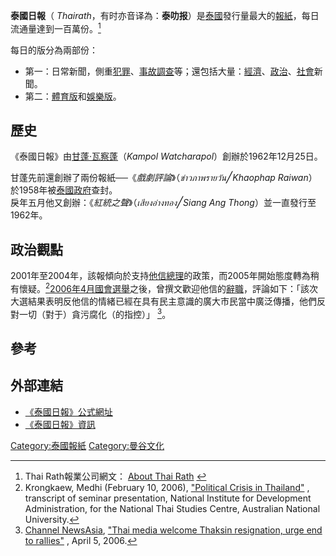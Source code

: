 {{Infobox_Newspaper
|name                = 泰國日報
|type                =  [[日報|日報]]
|image = นายกรัฐมนตรี เป็นประธานในพิธีมอบรางวัลวิทยานิพนธ์ดีเด่ - Flickr - Abhisit Vejjajiva (7).jpg
|format              = [[寬體版|寬體版]]
|foundation          = 1962年12月25日
|ceased publication  = 
|price               = 10 [[泰銖|泰銖]]
|owners              =  Thai Rath報業公司
|publisher           = Thai Rath報業公司
|editor              = 不詳
|language            = [[泰語|泰語]]
|political           = 
|circulation         = 1,000,000
|headquarters        = [[曼谷|曼谷]][[乍都節區|乍都節區]] 
|ISSN                = 
|website             = http://www.thairath.co.th/
|}}

'''泰國日報'''（{{lang-th|ไทยรัฐ}} ''Thairath''，有时亦音译為：'''泰叻报'''）是[[泰國|泰國]]發行量最大的[[報紙|報紙]]，每日流通量達到一百萬份。<ref>Thai Rath報業公司網文： [http://www.thairath.co.th/about/data_thairath/data.htm About Thai Rath] {{Wayback|url=http://www.thairath.co.th/about/data_thairath/data.htm |date=20080110222144 }}</ref>

每日的版分為兩部份：
*第一：日常新聞，側重[[犯罪|犯罪]]、[[事故|事故調查]]等；還包括大量：[[經濟|經濟]]、[[政治|政治]]、[[社會|社會]]新聞。
*第二：[[体育运动|體育版]]和[[娛樂|娛樂版]]。

==歷史==
《泰國日報》由[[甘蓬·瓦察蓬|甘蓬·瓦察蓬]]（''Kampol Watcharapol''）創辦於1962年12月25日。 

甘蓬先前還創辦了兩份報紙──《''戲劇評論''》（''ข่าวภาพรายวัน''<big>╱</big>''Khaophap Raiwan''）於1958年被[[泰國政府|泰國政府]]查封。<BR><!-- which were shut down by the Thai government in 1958. He then ran -->
戾年五月他又創辦：《''紅統之聲''》（''เสียงอ่างทอง''<big>╱</big>''Siang Ang Thong''）並一直發行至1962年。

==政治觀點==  	 
2001年至2004年，該報傾向於支持[[他信|他信總理]]的政策，而2005年開始態度轉為稍有懷疑。<ref>Krongkaew, Medhi (February 10, 2006), [http://www.anu.edu.au/thaionline/Political%20Crisis%20in%20Thailand.pdf "Political Crisis in Thailand"] {{Wayback|url=http://www.anu.edu.au/thaionline/Political%20Crisis%20in%20Thailand.pdf |date=20080528013513 }}, transcript of seminar presentation, National Institute for
Development Administration, for the National Thai Studies Centre, Australian National
University.</ref>[[Thailand_legislative_election,_2006|2006年4月國會選舉]]之後，曾撰文歡迎他信的[[辭職|辭職]]，評論如下：「該次大選結果表明反他信的情緒已經在具有民主意識的廣大市民當中廣泛傳播，他們反對一切（對于）貪污腐化（的指控）」<!--"The election result showed that the anti-Thaksin feeling had actually spread out among city residents who had a democratic mind and opposed all types of (alleged) corruption".--><ref>[[Channel_NewsAsia|Channel NewsAsia]], [http://www.channelnewsasia.com/stories/afp_asiapacific/view/201633/1/.html "Thai media welcome Thaksin resignation, urge end to rallies"] {{Wayback|url=http://www.channelnewsasia.com/stories/afp_asiapacific/view/201633/1/.html |date=20070930224102 }}, April 5, 2006.</ref>。

==參考==
<references/>

==外部連結 ==
*[http://www.thairath.co.th 《泰國日報》公式網址] {{Wayback|url=http://www.thairath.co.th/ |date=20071223001631 }} {{th}}
*[http://www.thairath.co.th/about/data_thairath/data.htm 《泰國日報》資訊] {{Wayback|url=http://www.thairath.co.th/about/data_thairath/data.htm |date=20080110222144 }} {{en}}

[[Category:泰國報紙|Category:泰國報紙]]
[[Category:曼谷文化|Category:曼谷文化]]